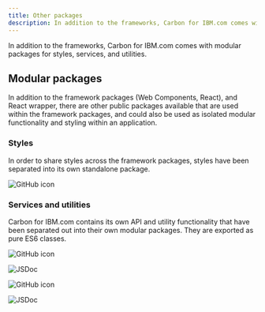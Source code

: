 ```yaml
---
title: Other packages
description: In addition to the frameworks, Carbon for IBM.com comes with modular packages for styles, services, and utilities.
---
```



<PageDescription>

In addition to the frameworks, Carbon for IBM.com comes with modular packages for styles, services, and utilities.

</PageDescription>

## Modular packages

In addition to the framework packages (<Link to="/developing/frameworks/web-components">Web Components</Link>, <Link to="/developing/frameworks/react">React</Link>), and <Link to="/developing/frameworks/react-wrapper">React wrapper</Link>,
there are other public packages available that are used within the framework packages, and could also be used as
isolated modular functionality and styling within an application.

### Styles

In order to share styles across the framework packages, styles have been separated into its own standalone package.

<Row className="resource-card-group">

<Column colMd={4} colLg={4} noGutterSm>
<ResourceCard
  subTitle="Carbon for IBM.com Styles"
  href="https://github.com/carbon-design-system/carbon-for-ibm-dotcom/tree/main/packages/styles"
>

![GitHub icon](./../../../images/icon/github-icon.svg)

</ResourceCard>
</Column>

</Row>

### Services and utilities

Carbon for IBM.com contains its own API and utility functionality that have been separated out into their own modular
packages. They are exported as pure ES6 classes.

<Row className="resource-card-group">

<Column colMd={4} colLg={4} noGutterSm>
<ResourceCard
  subTitle="Carbon for IBM.com Services"
  href="https://github.com/carbon-design-system/carbon-for-ibm-dotcom/tree/main/packages/services"
>

![GitHub icon](./../../../images/icon/github-icon.svg)

</ResourceCard>
</Column>

<Column colMd={4} colLg={4} noGutterSm>
<ResourceCard
  subTitle="Services API Documentation"
  href="https://carbon-design-system.github.io/carbon-for-ibm-dotcom/services/"
>

![JSDoc](./../../../images/icon/js_logo.svg)

</ResourceCard>
</Column>

<Column colMd={4} colLg={4} noGutterSm>
<ResourceCard
  subTitle="Carbon for IBM.com Utilities"
  href="https://github.com/carbon-design-system/carbon-for-ibm-dotcom/tree/main/packages/utilities"
>

![GitHub icon](./../../../images/icon/github-icon.svg)

</ResourceCard>
</Column>

<Column colMd={4} colLg={4} noGutterSm>
<ResourceCard
  subTitle="Utilities API Documentation"
  href="https://carbon-design-system.github.io/carbon-for-ibm-dotcom/utilities/"
>

![JSDoc](./../../../images/icon/js_logo.svg)

</ResourceCard>
</Column>
  
</Row>
